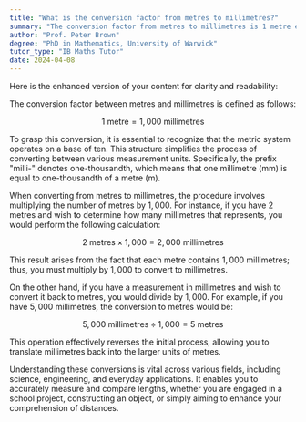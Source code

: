 ```yaml
---
title: "What is the conversion factor from metres to millimetres?"
summary: "The conversion factor from metres to millimetres is 1 metre equals 1,000 millimetres."
author: "Prof. Peter Brown"
degree: "PhD in Mathematics, University of Warwick"
tutor_type: "IB Maths Tutor"
date: 2024-04-08
---
```


Here is the enhanced version of your content for clarity and readability:

The conversion factor between metres and millimetres is defined as follows: 

$$
1 \text{ metre} = 1,000 \text{ millimetres}
$$

To grasp this conversion, it is essential to recognize that the metric system operates on a base of ten. This structure simplifies the process of converting between various measurement units. Specifically, the prefix "milli-" denotes one-thousandth, which means that one millimetre (mm) is equal to one-thousandth of a metre (m).

When converting from metres to millimetres, the procedure involves multiplying the number of metres by $1,000$. For instance, if you have $2$ metres and wish to determine how many millimetres that represents, you would perform the following calculation:

$$
2 \text{ metres} \times 1,000 = 2,000 \text{ millimetres}
$$

This result arises from the fact that each metre contains $1,000$ millimetres; thus, you must multiply by $1,000$ to convert to millimetres.

On the other hand, if you have a measurement in millimetres and wish to convert it back to metres, you would divide by $1,000$. For example, if you have $5,000$ millimetres, the conversion to metres would be:

$$
5,000 \text{ millimetres} \div 1,000 = 5 \text{ metres}
$$

This operation effectively reverses the initial process, allowing you to translate millimetres back into the larger units of metres.

Understanding these conversions is vital across various fields, including science, engineering, and everyday applications. It enables you to accurately measure and compare lengths, whether you are engaged in a school project, constructing an object, or simply aiming to enhance your comprehension of distances.
    
